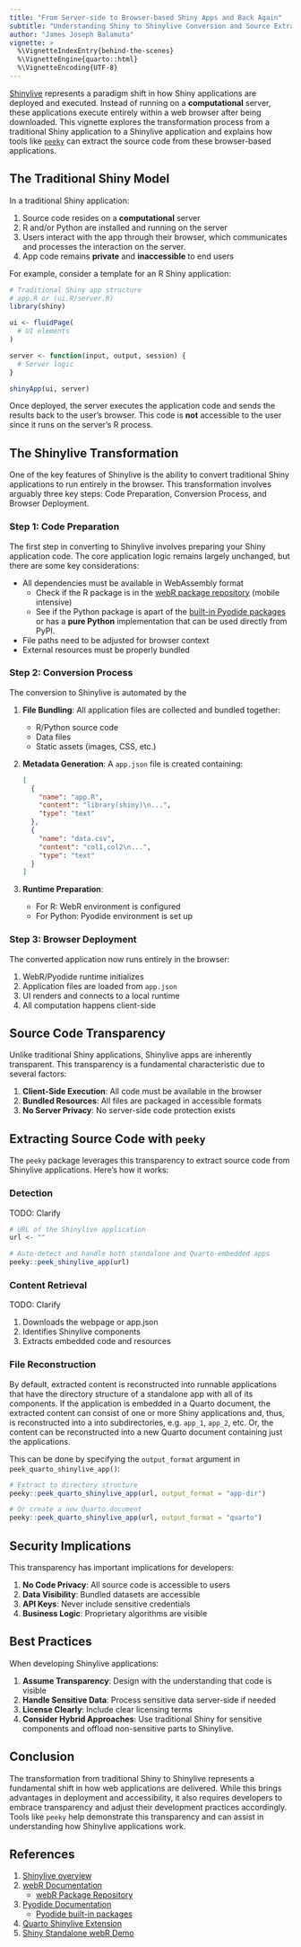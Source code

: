 ```yaml
---
title: "From Server-side to Browser-based Shiny Apps and Back Again"
subtitle: "Understanding Shiny to Shinylive Conversion and Source Extraction"
author: "James Joseph Balamuta"
vignette: >
  %\VignetteIndexEntry{behind-the-scenes}
  %\VignetteEngine{quarto::html}
  %\VignetteEncoding{UTF-8}
---
```


[Shinylive][slexplain] represents a paradigm shift in how Shiny applications 
are deployed and executed. Instead of running on a **computational** server, 
these applications execute entirely within a web browser after being downloaded.
This vignette explores the transformation process from a traditional Shiny 
application to a Shinylive application and explains how tools like [`peeky`][peekygh]
can extract the source code from these browser-based applications.

## The Traditional Shiny Model

In a traditional Shiny application:

1. Source code resides on a **computational** server
2. R and/or Python are installed and running on the server
3. Users interact with the app through their browser, which communicates and
   processes the interaction on the server.
4. App code remains **private** and **inaccessible** to end users

For example, consider a template for an R Shiny application:

```r
# Traditional Shiny app structure
# app.R or (ui.R/server.R)
library(shiny)

ui <- fluidPage(
  # UI elements
)

server <- function(input, output, session) {
  # Server logic
}

shinyApp(ui, server)
```

Once deployed, the server executes the application code and sends the results
back to the user's browser. This code is **not** accessible to the user since
it runs on the server's R process.

## The Shinylive Transformation

One of the key features of Shinylive is the ability to convert traditional Shiny
applications to run entirely in the browser. This transformation involves
arguably three key steps: Code Preparation, Conversion Process, and Browser
Deployment.

### Step 1: Code Preparation

The first step in converting to Shinylive involves preparing your Shiny 
application code. The core application logic remains largely unchanged, but
there are some key considerations:

- All dependencies must be available in WebAssembly format
  - Check if the R package is in the [webR package repository][webrpkg] (mobile intensive)
  - See if the Python package is apart of the [built-in Pyodide packages][pyodidepkg] or
    has a **pure Python** implementation that can be used directly from PyPI.
- File paths need to be adjusted for browser context
- External resources must be properly bundled

### Step 2: Conversion Process

The conversion to Shinylive is automated by the 

1. **File Bundling**: All application files are collected and bundled together:
   - R/Python source code
   - Data files
   - Static assets (images, CSS, etc.)

2. **Metadata Generation**: A `app.json` file is created containing:
   ```json
   [
     {
       "name": "app.R",
       "content": "library(shiny)\n...",
       "type": "text"
     },
     {
       "name": "data.csv",
       "content": "col1,col2\n...",
       "type": "text"
     }
   ]
   ```

3. **Runtime Preparation**: 
   - For R: WebR environment is configured
   - For Python: Pyodide environment is set up

### Step 3: Browser Deployment

The converted application now runs entirely in the browser:

1. WebR/Pyodide runtime initializes
2. Application files are loaded from `app.json`
3. UI renders and connects to a local runtime
4. All computation happens client-side

## Source Code Transparency

Unlike traditional Shiny applications, Shinylive apps are inherently transparent. This transparency is a fundamental characteristic due to several factors:

1. **Client-Side Execution**: All code must be available in the browser
2. **Bundled Resources**: All files are packaged in accessible formats
3. **No Server Privacy**: No server-side code protection exists

## Extracting Source Code with `peeky`

The `peeky` package leverages this transparency to extract source code from
Shinylive applications. Here's how it works:

### Detection

TODO: Clarify

```r
# URL of the Shinylive application
url <- ""

# Auto-detect and handle both standalone and Quarto-embedded apps
peeky::peek_shinylive_app(url)
```

### Content Retrieval

TODO: Clarify

1. Downloads the webpage or app.json
2. Identifies Shinylive components
3. Extracts embedded code and resources

### File Reconstruction

By default, extracted content is reconstructed into runnable applications that
have the directory structure of a standalone app with all of its components.
If the application is embedded in a Quarto document, the extracted content can
consist of one or more Shiny applications and, thus, is reconstructed into a
into subdirectories, e.g. `app_1`, `app_2`, etc. Or, the content can be 
reconstructed into a new Quarto document containing just the applications.

This can be done by specifying the `output_format` argument in 
`peek_quarto_shinylive_app()`:

```r
# Extract to directory structure
peeky::peek_quarto_shinylive_app(url, output_format = "app-dir")

# Or create a new Quarto document
peeky::peek_quarto_shinylive_app(url, output_format = "quarto")
```

## Security Implications

This transparency has important implications for developers:

1. **No Code Privacy**: All source code is accessible to users
2. **Data Visibility**: Bundled datasets are accessible
3. **API Keys**: Never include sensitive credentials
4. **Business Logic**: Proprietary algorithms are visible

## Best Practices

When developing Shinylive applications:

1. **Assume Transparency**: Design with the understanding that code is visible
2. **Handle Sensitive Data**: Process sensitive data server-side if needed
3. **License Clearly**: Include clear licensing terms
4. **Consider Hybrid Approaches**: Use traditional Shiny for sensitive components
   and offload non-sensitive parts to Shinylive.

## Conclusion

The transformation from traditional Shiny to Shinylive represents a fundamental
shift in how web applications are delivered. While this brings advantages in 
deployment and accessibility, it also requires developers to embrace 
transparency and adjust their development practices accordingly. Tools like 
`peeky` help demonstrate this transparency and can assist in understanding 
how Shinylive applications work.

## References

1. [Shinylive overview][slexplain]
2. [webR Documentation][webr]
   - [webR Package Repository][webrpkg]
3. [Pyodide Documentation][pyodide]
   - [Pyodide built-in packages][pyodidepkg]
4. [Quarto Shinylive Extension][qsl]
5. [Shiny Standalone webR Demo][protoslr]

[quarto]: https://quarto.org
[slexplain]: https://shiny.posit.co/py/docs/shinylive.html
[qsl]: https://github.com/quarto-ext/shinylive
[webr]: https://docs.r-wasm.org/webr/latest/
[webrpkg]: https://repos.r-wasm.org
[pyodide]: https://pyodide.org/en/stable/
[pyodidepkg]: https://pyodide.org/en/stable/usage/packages-in-pyodide.html
[peeksl]: https://github.com/coatless-tutorials/peeking-at-an-r-shinylive-app-source-code
[wasm]: https://webassembly.org/
[peekygh]: https://github.com/coatless-rpkg/peeky
[protoslr]: https://github.com/georgestagg/shiny-standalone-webr-demo
